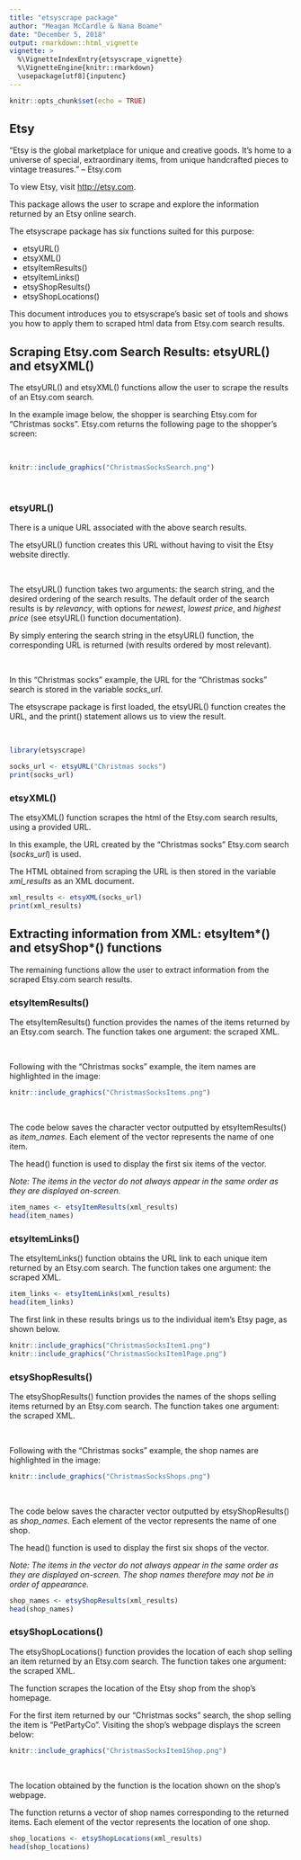 ```yaml
---
title: "etsyscrape package"
author: "Meagan McCardle & Nana Boame"
date: "December 5, 2018"
output: rmarkdown::html_vignette
vignette: >
  %\VignetteIndexEntry{etsyscrape_vignette}
  %\VignetteEngine{knitr::rmarkdown}
  \usepackage[utf8]{inputenc}
---
```


```r
knitr::opts_chunk$set(echo = TRUE)
```

## Etsy

“Etsy is the global marketplace for unique and creative goods. It’s home to a universe of special, extraordinary items, from unique handcrafted pieces to vintage treasures.” – Etsy.com

To view Etsy, visit <http://etsy.com>.

This package allows the user to scrape and explore the information returned by an Etsy online search. 

The etsyscrape package has six functions suited for this purpose: 

  * etsyURL()
  * etsyXML()
  * etsyItemResults()
  * etsyItemLinks()
  * etsyShopResults()
  * etsyShopLocations()

This document introduces you to etsyscrape’s basic set of tools and shows you how to apply them to scraped html data from Etsy.com search results. 

## Scraping Etsy.com Search Results: etsyURL() and etsyXML()

The etsyURL() and etsyXML() functions allow the user to scrape the results of an Etsy.com search.

In the example image below, the shopper is searching Etsy.com for “Christmas socks”. 
Etsy.com returns the following page to the shopper’s screen:

<br>

```r
knitr::include_graphics("ChristmasSocksSearch.png")
```

<br>

### etsyURL()

There is a unique URL associated with the above search results. 

The etsyURL() function creates this URL without having to visit the Etsy website directly.

<br>

The etsyURL() function takes two arguments: the search string, and the desired ordering of the search results. The default order of the search results is by *relevancy*, with options for *newest*, *lowest price*, and *highest price* (see etsyURL() function documentation).

By simply entering the search string in the etsyURL() function, the corresponding URL is returned (with results ordered by most relevant).

<br>

In this "Christmas socks" example, the URL for the "Christmas socks" search is stored in the variable *socks_url*. 

The etsyscrape package is first loaded, the etsyURL() function creates the URL, and the print() statement allows us to view the result. 

<br>


```r
library(etsyscrape)

socks_url <- etsyURL("Christmas socks")
print(socks_url)
```

### etsyXML()

The etsyXML() function scrapes the html of the Etsy.com search results, using a provided URL.

In this example, the URL created by the “Christmas socks” Etsy.com search (*socks_url*) is used. 

The HTML obtained from scraping the URL is then stored in the variable *xml_results* as an XML document.

```r
xml_results <- etsyXML(socks_url)
print(xml_results)
```

## Extracting information from XML: etsyItem\*() and etsyShop\*() functions

The remaining functions allow the user to extract information from the scraped Etsy.com search results. 

### etsyItemResults()

The etsyItemResults() function provides the names of the items returned by an Etsy.com search. The function takes one argument: the scraped XML.

<br>

Following with the "Christmas socks" example, the item names are highlighted in the image:

```r
knitr::include_graphics("ChristmasSocksItems.png")
```

<br>

The code below saves the character vector outputted by etsyItemResults() as *item_names*. Each element of the vector represents the name of one item. 

The head() function is used to display the first six items of the vector. 

*Note: The items in the vector do not always appear in the same order as they are displayed on-screen.*

```r
item_names <- etsyItemResults(xml_results)
head(item_names)
```

### etsyItemLinks()

The etsyItemLinks() function obtains the URL link to each unique item returned by an Etsy.com search. The function takes one argument: the scraped XML.

```r
item_links <- etsyItemLinks(xml_results)
head(item_links)
```

The first link in these results brings us to the individual item's Etsy page, as shown below. 

```r
knitr::include_graphics("ChristmasSocksItem1.png")
knitr::include_graphics("ChristmasSocksItem1Page.png")
```


### etsyShopResults()

The etsyShopResults() function provides the names of the shops selling items returned by an Etsy.com search. The function takes one argument: the scraped XML.

<br>

Following with the "Christmas socks" example, the shop names are highlighted in the image:

```r
knitr::include_graphics("ChristmasSocksShops.png")
```

<br>

The code below saves the character vector outputted by etsyShopResults() as *shop_names*. Each element of the vector represents the name of one shop. 

The head() function is used to display the first six shops of the vector. 

*Note: The items in the vector do not always appear in the same order as they are displayed on-screen. The shop names therefore may not be in order of appearance.*

```r
shop_names <- etsyShopResults(xml_results)
head(shop_names)
```

### etsyShopLocations()

The etsyShopLocations() function provides the location of each shop selling an item returned by an Etsy.com search. The function takes one argument: the scraped XML.

The function scrapes the location of the Etsy shop from the shop's homepage.

For the first item returned by our "Christmas socks" search, the shop selling the item is "PetPartyCo". Visiting the shop's webpage displays the screen below: 

```r
knitr::include_graphics("ChristmasSocksItem1Shop.png")
```

<br>

The location obtained by the function is the location shown on the shop's webpage. 

The function returns a vector of shop names corresponding to the returned items. Each element of the vector represents the location of one shop. 

```r
shop_locations <- etsyShopLocations(xml_results)
head(shop_locations)
```


